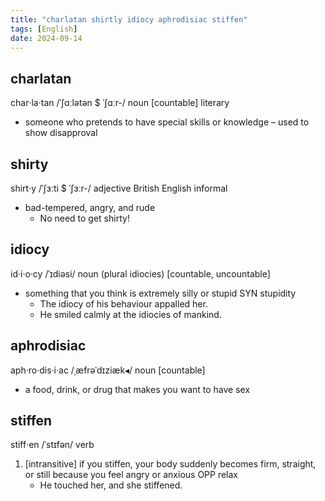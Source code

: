 ```yaml
---
title: "charlatan shirtly idiocy aphrodisiac stiffen"
tags: [English]
date: 2024-09-14
---
```


## charlatan

char‧la‧tan /ˈʃɑːlətən $ ˈʃɑːr-/ noun [countable] literary

- someone who pretends to have special skills or knowledge – used to show disapproval

## shirty

shirt‧y /ˈʃɜːti $ ˈʃɜːr-/ adjective British English informal

- bad-tempered, angry, and rude
  - No need to get shirty!

## idiocy

id‧i‧o‧cy /ˈɪdiəsi/ noun (plural idiocies) [countable, uncountable]

- something that you think is extremely silly or stupid SYN stupidity
  - The idiocy of his behaviour appalled her.
  - He smiled calmly at the idiocies of mankind.

## aphrodisiac

aph‧ro‧dis‧i‧ac /ˌæfrəˈdɪziæk◂/ noun [countable]

- a food, drink, or drug that makes you want to have sex

## stiffen

stiff‧en /ˈstɪfən/ verb

1. [intransitive] if you stiffen, your body suddenly becomes firm, straight, or still because you feel angry or anxious OPP relax
   - He touched her, and she stiffened.
